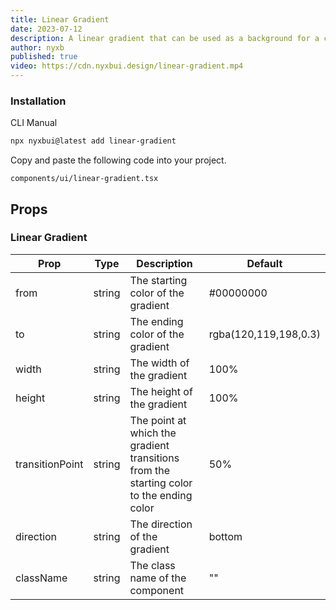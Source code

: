 ```yaml
---
title: Linear Gradient
date: 2023-07-12
description: A linear gradient that can be used as a background for a component.
author: nyxb
published: true
video: https://cdn.nyxbui.design/linear-gradient.mp4
---
```


<ComponentPreview name="linear-gradient-demo" />


### Installation

<Tabs defaultValue="cli">

<TabsList>
  <TabsTrigger value="cli">CLI</TabsTrigger>
  <TabsTrigger value="manual">Manual</TabsTrigger>
</TabsList>
<TabsContent value="cli">

```bash
npx nyxbui@latest add linear-gradient
```

</TabsContent>

<TabsContent value="manual">

<Steps>

Copy and paste the following code into your project.

```text
components/ui/linear-gradient.tsx
```

<ComponentSource name="linear-gradient" />

</Steps>

</TabsContent>

</Tabs>

## Props

### Linear Gradient

| Prop            | Type   | Description                                                                             | Default               |
| --------------- | ------ | --------------------------------------------------------------------------------------- | --------------------- |
| from            | string | The starting color of the gradient                                                      | #00000000             |
| to              | string | The ending color of the gradient                                                        | rgba(120,119,198,0.3) |
| width           | string | The width of the gradient                                                               | 100%                  |
| height          | string | The height of the gradient                                                              | 100%                  |
| transitionPoint | string | The point at which the gradient transitions from the starting color to the ending color | 50%                   |
| direction       | string | The direction of the gradient                                                           | bottom                |
| className       | string | The class name of the component                                                         | ""                    |
